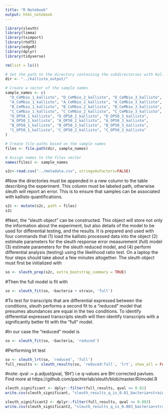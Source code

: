 ```yaml
---
title: "R Notebook"
output: html_notebook
---
```



```r
library(sleuth)
library(limma)
library(tximport)
library(rhdf5)
library(edgeR)
library(dplyr)
library(tidyverse)
```

```r
rm(list = ls())

# Set the path to the directory containing the subdirectories with Kallisto output
dir <- "../kallisto_output/"

# Create a vector of the sample names
sample_names <- c(
  "D_CeMbio_1_kallisto", "D_CeMbio_2_kallisto", "D_CeMbio_3_kallisto",
  "A_CeMbio_1_kallisto", "A_CeMbio_2_kallisto", "A_CeMbio_3_kallisto",
  "B_CeMbio_1_kallisto", "B_CeMbio_2_kallisto", "B_CeMbio_3_kallisto",
  "C_CeMbio_1_kallisto", "C_CeMbio_2_kallisto", "C_CeMbio_3_kallisto",
  "D_OP50_1_kallisto", "D_OP50_2_kallisto", "D_OP50_3_kallisto",
  "A_OP50_1_kallisto", "A_OP50_2_kallisto", "A_OP50_3_kallisto",
  "B_OP50_1_kallisto", "B_OP50_2_kallisto", "B_OP50_3_kallisto",
  "C_OP50_1_kallisto", "C_OP50_2_kallisto", "C_OP50_3_kallisto"
)

# Create file paths based on the sample names
files <- file.path(dir, sample_names)

# Assign names to the files vector
names(files) <- sample_names

```

```r
s2c<-read.csv("../metadata.csv", stringsAsFactors=FALSE)
```
#Now the directories must be appended in a new column to the table describing the experiment. This column must be labeled path, otherwise sleuth will report an error. This is to ensure that samples can be associated with kallisto quantifications.
```r
s2c <- mutate(s2c, path = files)
s2c
```
#Next, the “sleuth object” can be constructed. This object will store not only the information about the experiment, but also details of the model to be used for differential testing, and the results. It is prepared and used with four commands that (1) load the kallisto processed data into the object (2) estimate parameters for the sleuth response error measurement (full) model (3) estimate parameters for the sleuth reduced model, and (4) perform differential analysis (testing) using the likelihood ratio test. On a laptop the four steps should take about a few minutes altogether. The sleuth object must first be initialized with
```r
so <- sleuth_prep(s2c, extra_bootstrap_summary = TRUE)
```
#Then the full model is fit with
```r
so <- sleuth_fit(so, ~bacteria + strain, 'full')
```
#To test for transcripts that are differential expressed between the conditions, sleuth performs a second fit to a “reduced” model that presumes abundances are equal in the two conditions. To identify differential expressed transcripts sleuth will then identify transcripts with a significantly better fit with the “full” model.

#In our case the “reduced” model is
```r
so <- sleuth_fit(so, ~bacteria, 'reduced')
```
#Performing lrt test
```r
so <- sleuth_lrt(so, 'reduced', 'full')
full_results <- sleuth_results(so, 'reduced:full', 'lrt', show_all = FALSE)
```
#note: qval := p.adjust(pval, 'BH') i.e q-values are BH corrected pavlues. Find more at https://github.com/pachterlab/sleuth/blob/master/R/model.R
```r
sleuth_significant <- dplyr::filter(full_results, qval <= 0.01)
write.csv(sleuth_significant, "sleuth_results_q_is_0.01_bacteria+strain_in_full_and_bacteria_in_reduced_Formula.csv")
```
```r
sleuth_significant2 <- dplyr::filter(full_results, qval <= 0.003)
write.csv(sleuth_significant2, "sleuth_results_q_is_0.003_bacteria+strain_in_full_and_bacteria_in_reduced_Formula.csv")
```



















